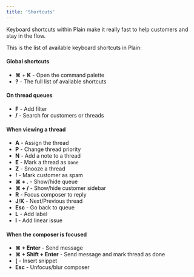 ```yaml
---
title: 'Shortcuts'
---
```


Keyboard shortcuts within Plain make it really fast to help customers and stay in the flow.

This is the list of available keyboard shortcuts in Plain:

#### Global shortcuts

- **⌘** + **K** - Open the command palette
- **?** - The full list of available shortcuts

#### On thread queues

- **F** - Add filter
- **/** - Search for customers or threads

#### When viewing a thread

- **A** - Assign the thread
- **P** - Change thread priority
- **N** - Add a note to a thread
- **E** - Mark a thread as `Done`
- **Z** - Snooze a thread
- **!** - Mark customer as spam
- **⌘ + .** - Show/hide queue
- **⌘ + /** - Show/hide customer sidebar
- **R** - Focus composer to reply
- **J**/**K** - Next/Previous thread
- **Esc** - Go back to queue
- **L** - Add label
- **I** - Add linear issue

#### When the composer is focused

- **⌘ + Enter** - Send message
- **⌘ + Shift + Enter** - Send message and mark thread as done
- **[** - Insert snippet
- **Esc** - Unfocus/blur composer
